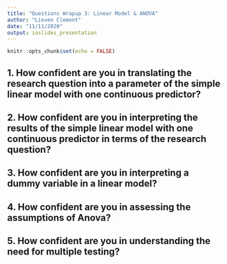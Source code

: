 ```yaml
---
title: "Questions Wrapup 3: Linear Model & ANOVA"
author: "Lieven Clement"
date: "11/11/2020"
output: ioslides_presentation
---
```


```r
knitr::opts_chunk$set(echo = FALSE)
```

## 1. How confident are you in translating the research question into a parameter of the simple linear model with one continuous predictor?

## 2. How confident are you in interpreting the results of the simple linear model with one continuous predictor in terms of the research question?

## 3. How confident are you in interpreting a dummy variable in a linear model?

## 4. How confident are you in assessing the assumptions of Anova?

## 5. How confident are you in understanding the need for multiple testing?
